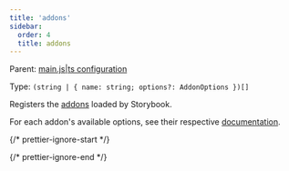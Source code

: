 ```yaml
---
title: 'addons'
sidebar:
  order: 4
  title: addons
---
```


Parent: [main.js|ts configuration](./main-config.mdx)

Type: `(string | { name: string; options?: AddonOptions })[]`

Registers the [addons](../addons/install-addons.mdx) loaded by Storybook.

For each addon's available options, see their respective [documentation](https://storybook.js.org/integrations).

{/* prettier-ignore-start */}

<CodeSnippets path="main-config-addons.md" />

{/* prettier-ignore-end */}
